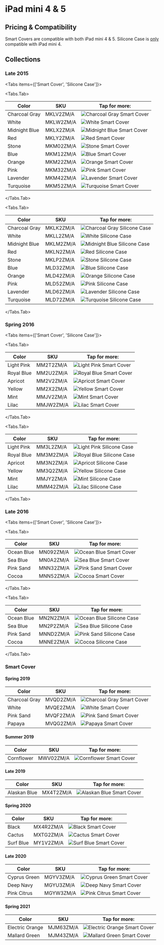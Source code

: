 
# iPad mini 4 & 5

## Pricing & Compatibility

Smart Covers are compatible with both iPad mini 4 & 5. Silicone Case is [only](https://ebookfriendly.com/apple-ipad-mini-5-2019-cases-compatible-earlier-model/) compatible with iPad mini 4.

## Collections

### Late 2015

<Tabs
  items={['Smart Cover', 'Silicone Case']}>

<Tabs.Tab>

| Color | SKU | Tap for more: |
| --- | --- | --- |
| Charcoal Gray | MKLV2<wbr/>ZM/A | <Link href="/pre-liquid-ipad/ipad-mini4/MKLV2"><img src="https://cloudfront.everycase.org/everypreview/MKLV2.webp" alt="Charcoal Gray Smart Cover"/></Link> |
| White | MKLW2<wbr/>ZM/A | <Link href="/pre-liquid-ipad/ipad-mini4/MKLW2"><img src="https://cloudfront.everycase.org/everypreview/MKLW2.webp" alt="White Smart Cover"/></Link> |
| Midnight Blue | MKLX2<wbr/>ZM/A | <Link href="/pre-liquid-ipad/ipad-mini4/MKLX2"><img src="https://cloudfront.everycase.org/everypreview/MKLX2.webp" alt="Midnight Blue Smart Cover"/></Link> |
| Red | MKLY2<wbr/>ZM/A | <Link href="/pre-liquid-ipad/ipad-mini4/MKLY2"><img src="https://cloudfront.everycase.org/everypreview/MKLY2.webp" alt="Red Smart Cover"/></Link> |
| Stone | MKM02<wbr/>ZM/A | <Link href="/pre-liquid-ipad/ipad-mini4/MKM02"><img src="https://cloudfront.everycase.org/everypreview/MKM02.webp" alt="Stone Smart Cover"/></Link> |
| Blue | MKM12<wbr/>ZM/A | <Link href="/pre-liquid-ipad/ipad-mini4/MKM12"><img src="https://cloudfront.everycase.org/everypreview/MKM12.webp" alt="Blue Smart Cover"/></Link> |
| Orange | MKM22<wbr/>ZM/A | <Link href="/pre-liquid-ipad/ipad-mini4/MKM22"><img src="https://cloudfront.everycase.org/everypreview/MKM22.webp" alt="Orange Smart Cover"/></Link> |
| Pink | MKM32<wbr/>ZM/A | <Link href="/pre-liquid-ipad/ipad-mini4/MKM32"><img src="https://cloudfront.everycase.org/everypreview/MKM32.webp" alt="Pink Smart Cover"/></Link> |
| Lavender | MKM42<wbr/>ZM/A | <Link href="/pre-liquid-ipad/ipad-mini4/MKM42"><img src="https://cloudfront.everycase.org/everypreview/MKM42.webp" alt="Lavender Smart Cover"/></Link> |
| Turquoise | MKM52<wbr/>ZM/A | <Link href="/pre-liquid-ipad/ipad-mini4/MKM52"><img src="https://cloudfront.everycase.org/everypreview/MKM52.webp" alt="Turquoise Smart Cover"/></Link> |

</Tabs.Tab>

<Tabs.Tab>

| Color | SKU | Tap for more: |
| --- | --- | --- |
| Charcoal Gray | MKLK2<wbr/>ZM/A | <Link href="/pre-liquid-ipad/ipad-mini4/MKLK2"><img src="https://cloudfront.everycase.org/everypreview/MKLK2.webp" alt="Charcoal Gray Silicone Case"/></Link> |
| White | MKLL2<wbr/>ZM/A | <Link href="/pre-liquid-ipad/ipad-mini4/MKLL2"><img src="https://cloudfront.everycase.org/everypreview/MKLL2.webp" alt="White Silicone Case"/></Link> |
| Midnight Blue | MKLM2<wbr/>ZM/A | <Link href="/pre-liquid-ipad/ipad-mini4/MKLM2"><img src="https://cloudfront.everycase.org/everypreview/MKLM2.webp" alt="Midnight Blue Silicone Case"/></Link> |
| Red | MKLN2<wbr/>ZM/A | <Link href="/pre-liquid-ipad/ipad-mini4/MKLN2"><img src="https://cloudfront.everycase.org/everypreview/MKLN2.webp" alt="Red Silicone Case"/></Link> |
| Stone | MKLP2<wbr/>ZM/A | <Link href="/pre-liquid-ipad/ipad-mini4/MKLP2"><img src="https://cloudfront.everycase.org/everypreview/MKLP2.webp" alt="Stone Silicone Case"/></Link> |
| Blue | MLD32<wbr/>ZM/A | <Link href="/pre-liquid-ipad/ipad-mini4/MLD32"><img src="https://cloudfront.everycase.org/everypreview/MLD32.webp" alt="Blue Silicone Case"/></Link> |
| Orange | MLD42<wbr/>ZM/A | <Link href="/pre-liquid-ipad/ipad-mini4/MLD42"><img src="https://cloudfront.everycase.org/everypreview/MLD42.webp" alt="Orange Silicone Case"/></Link> |
| Pink | MLD52<wbr/>ZM/A | <Link href="/pre-liquid-ipad/ipad-mini4/MLD52"><img src="https://cloudfront.everycase.org/everypreview/MLD52.webp" alt="Pink Silicone Case"/></Link> |
| Lavender | MLD62<wbr/>ZM/A | <Link href="/pre-liquid-ipad/ipad-mini4/MLD62"><img src="https://cloudfront.everycase.org/everypreview/MLD62.webp" alt="Lavender Silicone Case"/></Link> |
| Turquoise | MLD72<wbr/>ZM/A | <Link href="/pre-liquid-ipad/ipad-mini4/MLD72"><img src="https://cloudfront.everycase.org/everypreview/MLD72.webp" alt="Turquoise Silicone Case"/></Link> |

</Tabs.Tab>
</Tabs>

### Spring 2016

<Tabs
  items={['Smart Cover', 'Silicone Case']}>

<Tabs.Tab>

| Color | SKU | Tap for more: |
| --- | --- | --- |
| Light Pink | MM2T2<wbr/>ZM/A | <Link href="/pre-liquid-ipad/ipad-mini4/MM2T2"><img src="https://cloudfront.everycase.org/everypreview/MM2T2.webp" alt="Light Pink Smart Cover"/></Link> |
| Royal Blue | MM2U2<wbr/>ZM/A | <Link href="/pre-liquid-ipad/ipad-mini4/MM2U2"><img src="https://cloudfront.everycase.org/everypreview/MM2U2.webp" alt="Royal Blue Smart Cover"/></Link> |
| Apricot | MM2V2<wbr/>ZM/A | <Link href="/pre-liquid-ipad/ipad-mini4/MM2V2"><img src="https://cloudfront.everycase.org/everypreview/MM2V2.webp" alt="Apricot Smart Cover"/></Link> |
| Yellow | MM2X2<wbr/>ZM/A | <Link href="/pre-liquid-ipad/ipad-mini4/MM2X2"><img src="https://cloudfront.everycase.org/everypreview/MM2X2.webp" alt="Yellow Smart Cover"/></Link> |
| Mint | MMJV2<wbr/>ZM/A | <Link href="/pre-liquid-ipad/ipad-mini4/MMJV2"><img src="https://cloudfront.everycase.org/everypreview/MMJV2.webp" alt="Mint Smart Cover"/></Link> |
| Lilac | MMJW2<wbr/>ZM/A | <Link href="/pre-liquid-ipad/ipad-mini4/MMJW2"><img src="https://cloudfront.everycase.org/everypreview/MMJW2.webp" alt="Lilac Smart Cover"/></Link> |

</Tabs.Tab>

<Tabs.Tab>

| Color | SKU | Tap for more: |
| --- | --- | --- |
| Light Pink | MM3L2<wbr/>ZM/A | <Link href="/pre-liquid-ipad/ipad-mini4/MM3L2"><img src="https://cloudfront.everycase.org/everypreview/MM3L2.webp" alt="Light Pink Silicone Case"/></Link> |
| Royal Blue | MM3M2<wbr/>ZM/A | <Link href="/pre-liquid-ipad/ipad-mini4/MM3M2"><img src="https://cloudfront.everycase.org/everypreview/MM3M2.webp" alt="Royal Blue Silicone Case"/></Link> |
| Apricot | MM3N2<wbr/>ZM/A | <Link href="/pre-liquid-ipad/ipad-mini4/MM3N2"><img src="https://cloudfront.everycase.org/everypreview/MM3N2.webp" alt="Apricot Silicone Case"/></Link> |
| Yellow | MM3Q2<wbr/>ZM/A | <Link href="/pre-liquid-ipad/ipad-mini4/MM3Q2"><img src="https://cloudfront.everycase.org/everypreview/MM3Q2.webp" alt="Yellow Silicone Case"/></Link> |
| Mint | MMJY2<wbr/>ZM/A | <Link href="/pre-liquid-ipad/ipad-mini4/MMJY2"><img src="https://cloudfront.everycase.org/everypreview/MMJY2.webp" alt="Mint Silicone Case"/></Link> |
| Lilac | MMM42<wbr/>ZM/A | <Link href="/pre-liquid-ipad/ipad-mini4/MMM42"><img src="https://cloudfront.everycase.org/everypreview/MMM42.webp" alt="Lilac Silicone Case"/></Link> |

</Tabs.Tab>
</Tabs>

### Late 2016

<Tabs
  items={['Smart Cover', 'Silicone Case']}>

<Tabs.Tab>

| Color | SKU | Tap for more: |
| --- | --- | --- |
| Ocean Blue | MN092<wbr/>ZM/A | <Link href="/pre-liquid-ipad/ipad-mini4/MN092"><img src="https://cloudfront.everycase.org/everypreview/MN092.webp" alt="Ocean Blue Smart Cover"/></Link> |
| Sea Blue | MN0A2<wbr/>ZM/A | <Link href="/pre-liquid-ipad/ipad-mini4/MN0A2"><img src="https://cloudfront.everycase.org/everypreview/MN0A2.webp" alt="Sea Blue Smart Cover"/></Link> |
| Pink Sand | MNN32<wbr/>ZM/A | <Link href="/pre-liquid-ipad/ipad-mini4/MNN32"><img src="https://cloudfront.everycase.org/everypreview/MNN32.webp" alt="Pink Sand Smart Cover"/></Link> |
| Cocoa | MNN52<wbr/>ZM/A | <Link href="/pre-liquid-ipad/ipad-mini4/MNN52"><img src="https://cloudfront.everycase.org/everypreview/MNN52.webp" alt="Cocoa Smart Cover"/></Link> |

</Tabs.Tab>

<Tabs.Tab>

| Color | SKU | Tap for more: |
| --- | --- | --- |
| Ocean Blue | MN2N2<wbr/>ZM/A | <Link href="/pre-liquid-ipad/ipad-mini4/MN2N2"><img src="https://cloudfront.everycase.org/everypreview/MN2N2.webp" alt="Ocean Blue Silicone Case"/></Link> |
| Sea Blue | MN2P2<wbr/>ZM/A | <Link href="/pre-liquid-ipad/ipad-mini4/MN2P2"><img src="https://cloudfront.everycase.org/everypreview/MN2P2.webp" alt="Sea Blue Silicone Case"/></Link> |
| Pink Sand | MNND2<wbr/>ZM/A | <Link href="/pre-liquid-ipad/ipad-mini4/MNND2"><img src="https://cloudfront.everycase.org/everypreview/MNND2.webp" alt="Pink Sand Silicone Case"/></Link> |
| Cocoa | MNNE2<wbr/>ZM/A | <Link href="/pre-liquid-ipad/ipad-mini4/MNNE2"><img src="https://cloudfront.everycase.org/everypreview/MNNE2.webp" alt="Cocoa Silicone Case"/></Link> |

</Tabs.Tab>
</Tabs>

### Smart Cover

#### Spring 2019

| Color | SKU | Tap for more: |
| --- | --- | --- |
| Charcoal Gray | MVQD2<wbr/>ZM/A | <Link href="/pre-liquid-ipad/ipad-mini4/MVQD2"><img src="https://cloudfront.everycase.org/everypreview/MVQD2.webp" alt="Charcoal Gray Smart Cover"/></Link> |
| White | MVQE2<wbr/>ZM/A | <Link href="/pre-liquid-ipad/ipad-mini4/MVQE2"><img src="https://cloudfront.everycase.org/everypreview/MVQE2.webp" alt="White Smart Cover"/></Link> |
| Pink Sand | MVQF2<wbr/>ZM/A | <Link href="/pre-liquid-ipad/ipad-mini4/MVQF2"><img src="https://cloudfront.everycase.org/everypreview/MVQF2.webp" alt="Pink Sand Smart Cover"/></Link> |
| Papaya | MVQG2<wbr/>ZM/A | <Link href="/pre-liquid-ipad/ipad-mini4/MVQG2"><img src="https://cloudfront.everycase.org/everypreview/MVQG2.webp" alt="Papaya Smart Cover"/></Link> |

#### Summer 2019

| Color | SKU | Tap for more: |
| --- | --- | --- |
| Cornflower | MWV02<wbr/>ZM/A | <Link href="/pre-liquid-ipad/ipad-mini4/MWV02"><img src="https://cloudfront.everycase.org/everypreview/MWV02.webp" alt="Cornflower Smart Cover"/></Link> |

#### Late 2019

| Color | SKU | Tap for more: |
| --- | --- | --- |
| Alaskan Blue | MX4T2<wbr/>ZM/A | <Link href="/pre-liquid-ipad/ipad-mini4/MX4T2"><img src="https://cloudfront.everycase.org/everypreview/MX4T2.webp" alt="Alaskan Blue Smart Cover"/></Link> |

#### Spring 2020

| Color | SKU | Tap for more: |
| --- | --- | --- |
| Black | MX4R2<wbr/>ZM/A | <Link href="/pre-liquid-ipad/ipad-mini4/MX4R2"><img src="https://cloudfront.everycase.org/everypreview/MX4R2.webp" alt="Black Smart Cover"/></Link> |
| Cactus | MXTG2<wbr/>ZM/A | <Link href="/pre-liquid-ipad/ipad-mini4/MXTG2"><img src="https://cloudfront.everycase.org/everypreview/MXTG2.webp" alt="Cactus Smart Cover"/></Link> |
| Surf Blue | MY1V2<wbr/>ZM/A | <Link href="/pre-liquid-ipad/ipad-mini4/MY1V2"><img src="https://cloudfront.everycase.org/everypreview/MY1V2.webp" alt="Surf Blue Smart Cover"/></Link> |

#### Late 2020

| Color | SKU | Tap for more: |
| --- | --- | --- |
| Cyprus Green | MGYV3<wbr/>ZM/A | <Link href="/pre-liquid-ipad/ipad-mini4/MGYV3"><img src="https://cloudfront.everycase.org/everypreview/MGYV3.webp" alt="Cyprus Green Smart Cover"/></Link> |
| Deep Navy | MGYU3<wbr/>ZM/A | <Link href="/pre-liquid-ipad/ipad-mini4/MGYU3"><img src="https://cloudfront.everycase.org/everypreview/MGYU3.webp" alt="Deep Navy Smart Cover"/></Link> |
| Pink Citrus | MGYW3<wbr/>ZM/A | <Link href="/pre-liquid-ipad/ipad-mini4/MGYW3"><img src="https://cloudfront.everycase.org/everypreview/MGYW3.webp" alt="Pink Citrus Smart Cover"/></Link> |

#### Spring 2021

| Color | SKU | Tap for more: |
| --- | --- | --- |
| Electric Orange | MJM63<wbr/>ZM/A | <Link href="/pre-liquid-ipad/ipad-mini4/MJM63"><img src="https://cloudfront.everycase.org/everypreview/MJM63.webp" alt="Electric Orange Smart Cover"/></Link> |
| Mallard Green | MJM43<wbr/>ZM/A | <Link href="/pre-liquid-ipad/ipad-mini4/MJM43"><img src="https://cloudfront.everycase.org/everypreview/MJM43.webp" alt="Mallard Green Smart Cover"/></Link> |
